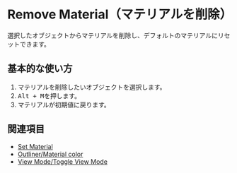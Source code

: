 
# Remove Material（マテリアルを削除）

<Reference shortcut="Alt + M" command="Remove Material" button="" />

選択したオブジェクトからマテリアルを削除し、デフォルトのマテリアルにリセットできます。

## 基本的な使い方

1. マテリアルを削除したいオブジェクトを選択します。
2. <kbd>Alt + M</kbd>を押します。
3. マテリアルが初期値に戻ります。

## 関連項目
- [Set Material](set-material)
- [Outliner/Material color](/plasticity-essentials/outliner#material-color)
- [View Mode/Toggle View Mode](/plasticity-essentials/view-mode#toggle-view-mode)